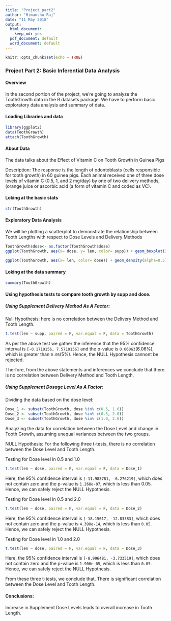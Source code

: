 ```yaml
---
title: "Project_part2"
author: "Himanshu Raj"
date: "11 May 2018"
output:
  html_document:
    keep_md: yes
  pdf_document: default
  word_document: default
---
```


```r
knitr::opts_chunk$set(echo = TRUE)
```

### Project Part 2: Basic Inferential Data Analysis

#### Overview
In the second portion of the project, we're going to analyze the ToothGrowth data in the R datasets package. We have to perform basic exploratory data analysis and summary of data.

#### Loading Libraries and data
```r
library(ggplot2)
data(ToothGrowth)
attach(ToothGrowth)
```

#### About Data
The data talks about the Effect of Vitamin C on Tooth Growth in Guinea Pigs

Description:
The response is the length of odontoblasts (cells responsible for tooth growth) in 60 guinea pigs. Each animal received one of three dose levels of vitamin C (0.5, 1, and 2 mg/day) by one of two delivery methods, (orange juice or ascorbic acid (a form of vitamin C and coded as VC).


#### Loking at the basic stats
```r
str(ToothGrowth)
```


#### Exploratory Data Analysis

We will be plotting a scatterplot to demonstrate the relationship between Tooth Lengths with respect to Dose Levels and Delivery Methods

```r
ToothGrowth$dose<- as.factor(ToothGrowth$dose)
ggplot(ToothGrowth, aes(x= dose, y= len, color= supp)) + geom_boxplot() + xlab("Dose of Vitamin C(mg/day)") + ylab("Length of odontoblasts")
```

```r
ggplot(ToothGrowth, aes(x= len, color= dose)) + geom_density(alpha=0.5) + coord_flip() + xlab("Length of odontoblasts") + ylab("Density") + scale_fill_manual(values=c("orange","purple"))
```


#### Loking at the data summary 
```r
summary(ToothGrowth)
```

#### Using hypothesis tests to compare tooth growth by supp and dose.

##### Using Supplement Delivery Method As A Factor:

Null Hypothesis: here is no correlation between the Delivery Method and Tooth Length.

```r
t.test(len ~ supp, paired = F, var.equal = F, data = ToothGrowth)
```

As per the above test we gather the inference that the 95% confidence interval is `[-0.1710156, 7.5710156]` and the p-value is `0.06063`(6.06%), which is greater than `0.05`(5%). Hence, the NULL Hypothesis cannont be rejected.

Therfore, from the above statements and inferences we conclude that there is no correlation between Delivery Method and Tooth Length.

##### Using Supplement Dosage Level As A Factor:

Dividing the data based on the dose level:
```r
Dose_1 <- subset(ToothGrowth, dose %in% c(0.5, 1.0))
Dose_2 <- subset(ToothGrowth, dose %in% c(0.5, 2.0))
Dose_3 <- subset(ToothGrowth, dose %in% c(1.0, 2.0))
```

Analyzing the data for correlation between the Dose Level and change in Tooth Growth, assuming unequal variances between the two groups.

NULL Hypothesis: For the following three t-tests, there is no correlation between the Dose Level and Tooth Length.

Testing for Dose level in 0.5 and 1.0
```r
t.test(len ~ dose, paired = F, var.equal = F, data = Dose_1)
```

Here, the 95% confidence interval is `[-11.983781, -6.276219]`, which does not contain zero and the p-value is `1.268e-07`, which is less than 0.05. Hence, we can safely reject the NULL Hypothesis.

Testing for Dose level in 0.5 and 2.0
```r
t.test(len ~ dose, paired = F, var.equal = F, data = Dose_2)
```

Here, the 95% confidence interval is `[-18.15617, -12.83383]`, which does not contain zero and the p-value is `4.398e-14`, which is less than `0.05`. Hence, we can safely reject the NULL Hypothesis.

Testing for Dose level in 1.0 and 2.0
```r
t.test(len ~ dose, paired = F, var.equal = F, data = Dose_3)
```

Here, the 95% confidence interval is `[-8.996481, -3.733519]`, which does not contain zero and the p-value is `1.906e-05`, which is less than `0.05`. Hence, we can safely reject the NULL Hypothesis.

From these three t-tests, we conclude that, There is significant correlation between the Dose Level and Tooth Length.

#### Conclusions:
Increase in Supplement Dose Levels leads to overall increase in Tooth Length.

